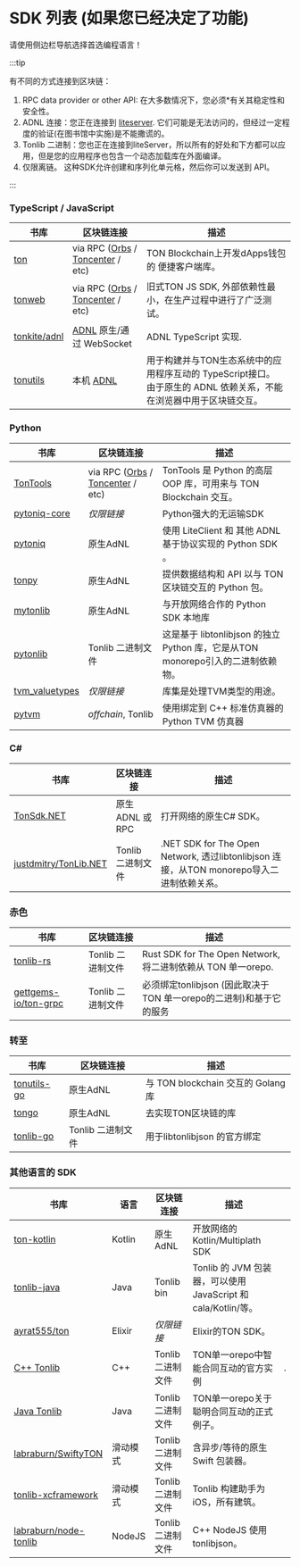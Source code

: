 # SDK 列表 (如果您已经决定了功能)

请使用侧边栏导航选择首选编程语言！

:::tip

有不同的方式连接到区块链：

1. RPC data provider or other API: 在大多数情况下，您必须\*有关其稳定性和安全性。
2. ADNL 连接：您正在连接到 [liteserver](/participate/run-nodes/liteserver). 它们可能是无法访问的，但经过一定程度的验证(在图书馆中实施)是不能撒谎的。
3. Tonlib 二进制：您也正在连接到liteServer，所以所有的好处和下方都可以应用，但是您的应用程序也包含一个动态加载库在外面编译。
4. 仅限离链。 这种SDK允许创建和序列化单元格，然后你可以发送到 API。

:::

### TypeScript / JavaScript

| 书库                                              | 区块链连接                                                                                                                    | 描述                                                                   |
| ----------------------------------------------- | ------------------------------------------------------------------------------------------------------------------------ | -------------------------------------------------------------------- |
| [ton](https://github.com/ton-org/ton)           | via RPC ([Orbs](https://www.orbs.com/ton-access/) / [Toncenter](https://toncenter.com/api/v2/) / etc) | TON Blockchain上开发dApps钱包的 便捷客户端库。                                    |
| [tonweb](https://github.com/toncenter/tonweb)   | via RPC ([Orbs](https://www.orbs.com/ton-access/) / [Toncenter](https://toncenter.com/api/v2/) / etc) | 旧式TON JS SDK, 外部依赖性最小，在生产过程中进行了广泛测试。                                 |
| [tonkite/adnl](https://github.com/tonkite/adnl) | [ADNL](/develop/network/adnl-tcp) 原生/通过 WebSocket                                                                        | ADNL TypeScript 实现.                                                  |
| [tonutils](https://github.com/thekiba/tonutils) | 本机 [ADNL](/develop/network/adnl-tcp)                                                                                     | 用于构建并与TON生态系统中的应用程序互动的 TypeScript接口。 由于原生的 ADNL 依赖关系，不能在浏览器中用于区块链交互。 |

### Python

<!-- tonsdk 由于无效的单元格序列化而被丢弃-->

| 书库                                                            | 区块链连接                                                                                                                    | 描述                                                       |
| ------------------------------------------------------------- | ------------------------------------------------------------------------------------------------------------------------ | -------------------------------------------------------- |
| [TonTools](https://github.com/yungwine/TonTools)              | via RPC ([Orbs](https://www.orbs.com/ton-access/) / [Toncenter](https://toncenter.com/api/v2/) / etc) | TonTools 是 Python 的高层OOP 库，可用来与 TON Blockchain 交互。       |
| [pytoniq-core](https://github.com/yungwine/pytoniq-core)      | _仅限链接_                                                                                                                   | Python强大的无运输SDK                                          |
| [pytoniq](https://github.com/yungwine/pytoniq)                | 原生AdNL                                                                                                                   | 使用 LiteClient 和 其他 ADNL 基于协议实现的 Python SDK 。             |
| [tonpy](https://github.com/disintar/tonpy)                    | 原生AdNL                                                                                                                   | 提供数据结构和 API 以与 TON 区块链交互的 Python 包。                      |
| [mytonlib](https://github.com/igroman787/mytonlib)            | 原生AdNL                                                                                                                   | 与开放网络合作的 Python SDK 本地库                                  |
| [pytonlib](https://github.com/toncenter/pytonlib)             | Tonlib 二进制文件                                                                                                             | 这是基于 libtonlibjson 的独立Python 库，它是从TON monorepo引入的二进制依赖物。 |
| [tvm_valuetypes](https://github.com/toncenter/tvm_valuetypes) | _仅限链接_                                                                                                                   | 库集是处理TVM类型的用途。                                           |
| [pytvm](https://github.com/yungwine/pytvm)                    | _offchain_, Tonlib                                                                                                       | 使用绑定到 C++ 标准仿真器的 Python TVM 仿真器                          |

### C#

| 书库                                                                | 区块链连接        | 描述                                                                        |
| ----------------------------------------------------------------- | ------------ | ------------------------------------------------------------------------- |
| [TonSdk.NET](https://github.com/continuation-team/TonSdk.NET)     | 原生ADNL 或 RPC | 打开网络的原生C# SDK。                                                            |
| [justdmitry/TonLib.NET](https://github.com/justdmitry/TonLib.NET) | Tonlib 二进制文件 | .NET SDK for The Open Network, 透过libtonlibjson 连接，从TON monorepo导入二进制依赖关系。 |

### 赤色

| 书库                                                             | 区块链连接        | 描述                                                              |
| -------------------------------------------------------------- | ------------ | --------------------------------------------------------------- |
| [tonlib-rs](https://github.com/ston-fi/tonlib-rs)              | Tonlib 二进制文件 | Rust SDK for The Open Network, 将二进制依赖从 TON 单一orepo.             |
| [gettgems-io/ton-grpc](https://github.com/getgems-io/ton-grpc) | Tonlib 二进制文件 | 必须绑定tonlibjson (因此取决于TON 单一orepo的二进制)和基于它的服务 |

### 转至

| 书库                                                       | 区块链连接        | 描述                            |
| -------------------------------------------------------- | ------------ | ----------------------------- |
| [tonutils-go](https://github.com/xssnick/tonutils-go)    | 原生AdNL       | 与 TON blockchain 交互的 Golang 库 |
| [tongo](https://github.com/tonkeeper/tongo)              | 原生AdNL       | 去实现TON区块链的库                   |
| [tonlib-go](https://github.com/ton-blockchain/tonlib-go) | Tonlib 二进制文件 | 用于libtonlibjson 的官方绑定         |

### 其他语言的 SDK

| 书库                                                                          | 语言     | 区块链连接        | 描述                                                |   |
| --------------------------------------------------------------------------- | ------ | ------------ | ------------------------------------------------- | - |
| [ton-kotlin](https://github.com/ton-community/ton-kotlin)                   | Kotlin | 原生AdNL       | 开放网络的 Kotlin/Multiplath SDK                       |   |
| [tonlib-java](https://github.com/ton-blockchain/tonlib-java)                | Java   | Tonlib bin	  | Tonlib 的 JVM 包装器，可以使用 JavaScript 和 cala/Kotlin/等。 |   |
| [ayrat555/ton](https://github.com/ayrat555/ton)                             | Elixir | _仅限链接_       | Elixir的TON SDK。                                   |   |
| [C++ Tonlib](https://github.com/ton-blockchain/ton/tree/master/example/cpp) | C++    | Tonlib 二进制文件 | TON单一orepo中智能合同互动的官方实例                            | . |
| [Java Tonlib](https://github.com/ton-blockchain/tonlib-java)                | Java   | Tonlib 二进制文件 | TON单一orepo关于聪明合同互动的正式例子。                          |   |
| [labraburn/SwiftyTON](https://github.com/labraburn/SwiftyTON)               | 滑动模式   | Tonlib 二进制文件 | 含异步/等待的原生Swift 包装器。                               |   |
| [tonlib-xcframework](https://github.com/labraburn/tonlib-xcframework)       | 滑动模式   | Tonlib 二进制文件 | Tonlib 构建助手为iOS，所有建筑。                             |   |
| [labraburn/node-tonlib](https://github.com/labraburn/node-tonlib)           | NodeJS | Tonlib 二进制文件 | C++ NodeJS 使用 tonlibjson。                         |   |
